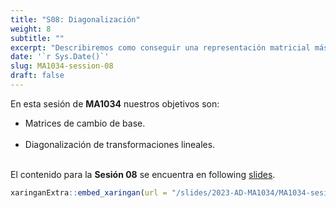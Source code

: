 ---
title: "S08: Diagonalización"
weight: 8
subtitle: ""
excerpt: "Describiremos como conseguir una representación matricial más amable para una t.l."
date: '`r Sys.Date()`'
slug: MA1034-session-08
draft: false
---

En esta sesión de **MA1034** nuestros objetivos son:


* Matrices de cambio de base. <br/><br/>
* Diagonalización de transformaciones lineales. <br/><br/>


El contenido para la **Sesión 08** se encuentra en following [slides](/slides/2023-AD-MA1034/MA1034-sesion-08).

```{r embed-xaringan, echo=FALSE}
xaringanExtra::embed_xaringan(url = "/slides/2023-AD-MA1034/MA1034-sesion-08", ratio = "4:3")
```